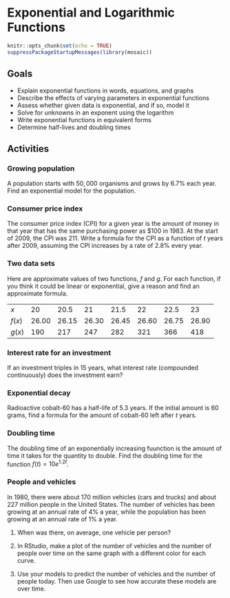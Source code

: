 # Exponential and Logarithmic Functions


```r
knitr::opts_chunk$set(echo = TRUE)
suppressPackageStartupMessages(library(mosaic))
```


## Goals

* Explain exponential functions in words, equations, and graphs
* Describe the effects of varying parameters in exponential functions
* Assess whether given data is exponential, and if so, model it
* Solve for unknowns in an exponent using the logarithm
* Write exponential functions in equivalent forms
* Determine half-lives and doubling times

## Activities

### Growing population

A population starts with $50,000$ organisms and grows by $6.7\%$ each year. Find an exponential model for the population.

### Consumer price index
The consumer price index (CPI) for a given year is the amount of money in that year that has the same purchasing power as \$100 in 1983. At the start of 2009, the CPI was 211. Write a formula for the CPI as a function of $t$ years after 2009, assuming the CPI increases by a rate of 2.8\% every year. 





### Two data sets
Here are approximate values of two functions, $f$ and $g$.  For each function, if you think it could be linear or exponential, give a reason and find an approximate formula.

|    |    |    |    |    |    |    |    |
|----|----|----|----|----|----|----|----|
|   $x$  | 20 | 20.5 | 21 | 21.5 | 22 | 22.5 | 23 |
| $f(x)$ | 26.00 | 26.15 | 26.30 | 26.45 | 26.60 | 26.75 | 26.90 |
| $g(x)$ | 190 | 217 | 247 | 282 | 321 | 366  | 418


<!--
\begin{solution}
First, we note that the $x$ values are equally spaced. For $f(x)$, the value increases by $0.15$ for each entry, suggesting a linear function. The slope is
\begin{equation}
y = \frac{26.15-26}{20.5-20}=0.3.
\end{equation}
To find the $f$-intercept, we can plug any data point into $f=0.3x+b$, from which we find $b=20$. Therefore, $f=0.3x+20$.
For $g(x)$, we note that each successive value is the previous one multiplied by approximately $1.14$. Since the points are spaced by 0.5, then $1.14^2=1.3$ suggesting the exponential function $g(x) = 190 \cdot (1.3)^{(x-20)}$, or equivalently, $g(x) = 0.9997 \cdot 1.3^x$.
\end{solution}
-->



### Interest rate for an investment
If an investment triples in 15 years, what interest rate (compounded continuously) does the investment earn?
<!-- \begin{solution}
Let's refer to the initial investment as $P_0$. Since continuous compounding is mentioned, we assume that we should use an exponential model of the form $P(t) = P_0 \exp{kt}$. The continuous compounding rate is $k$. Since the investment triples in 15 years, we know that
\begin{eqnarray*}
3 P_0 & = & P_0 e^{15k}\\
3 & = & e^{15k} \\
\ln 3 & = & 15 k \\
k & = & (\ln 3)/15 \approx 0.073.
\end{eqnarray*}
Therefore, the interest rate is about 7.3\%.
\end{solution} -->

### Exponential decay
Radioactive cobalt-60 has a half-life of 5.3 years. If the initial amount is 60 grams, find a formula for the amount of cobalt-60 left after $t$ years. 
<!-- \begin{solution}
Our function is $f(t) = P_0 a^t$ where $t$ is time in years, and $f(t)$ is the amount of colbalt-60 in grams. Since $60 = f(0) = P_0 a^0$, we know that $P_0 = 60$. Hence, $f(t) = 60 a^t$. Since The half life is 5.3 years, we know that
\begin{eqnarray*}
30 & = & 60 a^{5.3}\\
\frac{30}{60} & = & a^{5.3} \\
\left( \frac{1}{2} \right) ^ {1/5.3} & = & a \\
0.877 & \approx & a.
\end{eqnarray*}
Therefore, $f(t) = 60(0.877)^t$.
\end{solution} -->

### Doubling time

The doubling time of an exponentially increasing fuunction is the amount of time it takes for the quantity to double. Find the doubling time for the function $f(t) = 10 e^{1.2t}$.

### People and vehicles
In 1980, there were about 170 million vehicles (cars and trucks) and about 227 million people in the United States. The number of vehicles has been  growing at an annual rate of  4\% a year, while the population has been growing at an annual rate of 1\% a year. 

1. When was there, on average, one vehicle per person? 
<!--	\begin{solution}
Let $v(t)$ be the number of vehicles (in millions) t years after 1980 and $p(t)$ be the number of people (in millions) t years after 1980. Based on the given information we have
\begin{eqnarray*}
v(t) & = & 170(1.04)^t\\
p(t) & = & 227(1.01)^t.
\end{eqnarray*}
We want to solve
\begin{eqnarray*}
v(t) & = & p(t) \\
170(1.04)^t & = & 227(1.01)^t \\
\left( \frac{1.04}{1.01} \right)^t & = & \frac{227}{170} \\
(1.0297) ^ t & = & 227/170 \\
t \ln 1.0297 & = & \ln 1.3353 \\
t & \approx & 9.87.
\end{eqnarray*}
Since $t$ is years since 1980, there will be one car per person in the year 1980 + 9.87 = 1989.87, that is, nearly 1990.
\end{solution} -->

2. In RStudio, make a plot of the number of vehicles and the number of people over time on the same graph with a different color for each curve.
<!--
\begin{solution}
\begin{verbatim}
plotFun(170*1.04^t~t,xlim=range(0,40),xlab='Year since 1980',ylab='Number',
main='Comparison of People vs Vehicles')
plotFun(227*1.01^t~t,add=TRUE,col="green")
\end{verbatim}
\includegraphics[width=0.5\textwidth]{PeopleVehiclesPlot.png}
\end{solution} -->

3. Use your models to predict the number of vehicles and the number of people today. Then use Google to see how accurate these models are over time.
<!-- \begin{solution}
\begin{eqnarray*}
v(40) & = & 170(1.04)^{40} \approx 816.17 \text{ million vehicles}\\
p(40) & = & 227(1.01)^{40} \approx 337.97 \text{ million vehicles.}
\end{eqnarray*}
Google says there are about 273.6 million vehicles today and 328.2 million people.
\end{solution} -->
